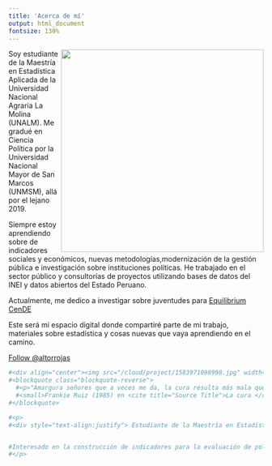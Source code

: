 ```yaml
---
title: 'Acerca de mí'
output: html_document
fontsize: 130%
---
```



<p> 
<img class="circular--square" src="/cloud/project/1583971098998.jpg" width="400" height="400" align="right"> Soy estudiante de la Maestría en Estadística Aplicada de la Universidad Nacional Agraria La Molina (UNALM). Me gradué en Ciencia Política por la Universidad Nacional Mayor de San Marcos (UNMSM), allá por el lejano 2019.


Siempre estoy aprendiendo sobre de indicadores sociales y económicos, nuevas metodologías,modernización de la gestión pública e investigación sobre instituciones políticas. He trabajado en el sector público y consultorías de proyectos utilizando bases de datos del INEI y datos abiertos del Estado Peruano.  

Actualmente, me dedico a investigar sobre juventudes para [Equilibrium CenDE](https://equilibriumcende.com/)

Este será mi espacio digital donde compartiré parte de mi trabajo, materiales sobre estadística y cosas nuevas que vaya aprendiendo en el camino.
</p>


<a href="https://twitter.com/altorrojas?ref_src=twsrc%5Etfw" class="twitter-follow-button" data-show-count="false">Follow @altorrojas</a><script async src="https://platform.twitter.com/widgets.js" charset="utf-8"></script>


```r
#<div align="center"><img src="/cloud/project/1583971098998.jpg" width="300" height="300"></div>
#<blockquote class="blockquote-reverse">
  #<p>"Amargura señores que a veces me da, la cura resulta más mala que la enfermedad"</p>
  #<small>Frankie Ruiz (1985) en <cite title="Source Title">La cura </cite></small>
#</blockquote> 

#<p>
#<div style="text-align:justify"> Estudiante de la Maestría en Estadística Aplicada de la Universidad Nacional Agraria La Molina (UNALM). Bachiller en Ciencia Política por la Universidad Nacional Mayor de San Marcos (UNMSM). 


#Interesado en la construcción de indicadores para la evaluación de políticas, modernización de la gestión pública e  investigación sobre instituciones políticas. Cuento con experiencia en el sector público y consultorías de proyectos utilizando bases de datos del INEI y datos abiertos del Estado Peruano.  </div>
#</p>
```